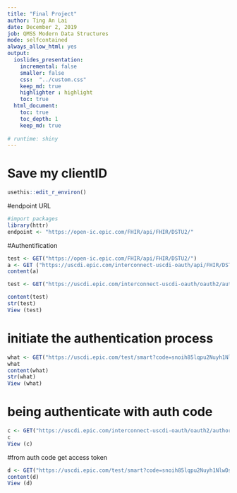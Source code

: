 ```yaml
---
title: "Final Project"
author: Ting An Lai
date: December 2, 2019
job: QMSS Modern Data Structures
mode: selfcontained
always_allow_html: yes
output:
  ioslides_presentation:
    incremental: false
    smaller: false
    css:  "../custom.css" 
    keep_md: true
    highlighter : highlight
    toc: true
  html_document:
    toc: true
    toc_depth: 1
    keep_md: true
           
# runtime: shiny
---
```


# Save my clientID
```r
usethis::edit_r_environ()
```

#endpoint URL
```r
#import packages
library(httr)
endpoint <- "https://open-ic.epic.com/FHIR/api/FHIR/DSTU2/"
```

#Authentification
```r

test <- GET("https://open-ic.epic.com/FHIR/api/FHIR/DSTU2/")
a <- GET ("https://uscdi.epic.com/interconnect-uscdi-oauth/api/FHIR/DSTU2/metadata")
content(a)
```

```r
test <- GET("https://uscdi.epic.com/interconnect-uscdi-oauth/oauth2/authorize?scope=launch&response_type=code&redirect_uri=https://uscdi.epic.com/test/smart&client_id=d45049c3-3441-40ef-ab4d-b9cd86a17225&launch=eCV3BWVS_UHAJw8rUd_XcNJt9Zw5oywsCfyVznGXjIT8RI2qEUngatww_IulfRQ8MPg7J8loZkuJGgi6Y7-DdSAU64S1LmOSBudj9eXAnBmSQKKgRiBoymbH7XBQu4zw&state=TqPldbR1ufgCygZFLK0AhNAB")

content(test)
str(test)
View (test)
```


# initiate the authentication process 
```r
what <- GET("https://uscdi.epic.com/test/smart?code=snoih85lqpu2Nuyh1NlwDsTRvJsmLFvn2s77YUfGDAhHg30mfP9edCu9FUy1GDPzdmWOFkVg5_83ugJlp6_eHlEHWipEH7NR7yvs6EC6XGTHNlvJdj8KBw4fHP_on4e1&state=TqPldbR1ufgCygZFLK0AhNAB")
what
content(what)
str(what)
View (what)
```



# being authenticate with auth code
```r
c <- GET("https://uscdi.epic.com/interconnect-uscdi-oauth/oauth2/authorize?response_type=code&redirect_uri=http://localhost:1410/&client_id=5515d1fc-60b3-417c-b1b1-d90d9b5f8fda&state=abc123")
c
View (c)

```


#from auth code get access token
```r

d <- GET("https://uscdi.epic.com/test/smart?code=snoih85lqpu2Nuyh1NlwDsTRvJsmLFvn2s77YUfGDAhHg30mfP9edCu9FUy1GDPzdmWOFkVg5_83ugJlp6_eHlEHWipEH7NR7yvs6EC6XGTHNlvJdj8KBw4fHP_on4e1&state=abc123")
content(d)
View (d)
```







